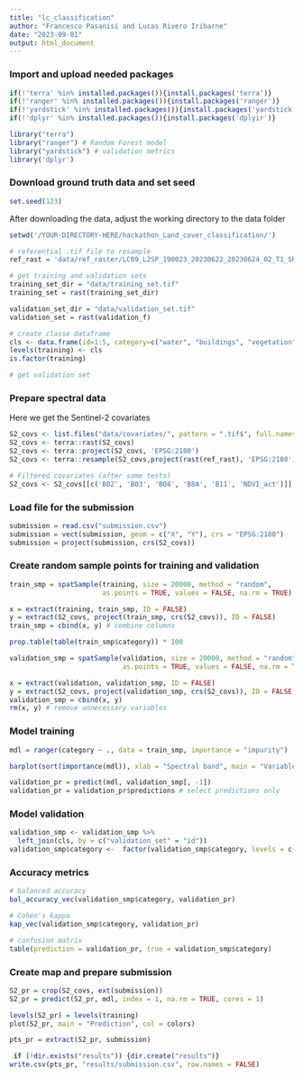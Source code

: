 ```yaml
---
title: "lc_classification"
author: "Francesco Pasanisi and Lucas Rivero Iribarne"
date: "2023-09-01"
output: html_document
---
```


### Import and upload needed packages

```r
if(!'terra' %in% installed.packages()){install.packages('terra')}
if(!'ranger' %in% installed.packages()){install.packages('ranger')}
if(!'yardstick' %in% installed.packages()){install.packages('yardstick')}
if(!'dplyr' %in% installed.packages()){install.packages('dplyir')}
```

```r
library("terra")
library("ranger") # Random Forest model
library("yardstick") # validation metrics
library('dplyr')
```

### Download ground truth data and set seed

```r
set.seed(123)

```

After downloading the data, adjust the working directory to the data folder

```r
setwd('/YOUR-DIRECTORY-HERE/hackathon_Land_cover_classification/')

# referential .tif file to resample 
ref_rast = 'data/ref_raster/LC09_L2SP_190023_20230622_20230624_02_T1_SR_B1.TIF'


```

```r
# get training and validation sets
training_set_dir = "data/training_set.tif"
training_set = rast(training_set_dir)

validation_set_dir = "data/validation_set.tif"
validation_set = rast(validation_f)
```

```r
# create classe dataframe
cls <- data.frame(id=1:5, category=c("water", "buildings", "vegetation","cropland", "undeveloped"))
levels(training) <- cls
is.factor(training)
```

```r
# get validation set

```

### Prepare spectral data

Here we get the Sentinel-2 covariates

```r
S2_covs <- list.files("data/covariates/", pattern = ".tif$", full.names = TRUE)
S2_covs <- terra::rast(S2_covs)
S2_covs <- terra::project(S2_covs, 'EPSG:2180')
S2_covs <- terra::resample(S2_covs,project(rast(ref_rast), 'EPSG:2180'), method="bilinear")

# Filtered covariates (after some tests)
S2_covs <- S2_covs[[c('B02', 'B03', 'B04', 'B8A', 'B11', 'NDVI_act')]]
```

### Load file for the submission

```r
submission = read.csv("submission.csv")
submission = vect(submission, geom = c("X", "Y"), crs = "EPSG:2180")
submission = project(submission, crs(S2_covs))
```

### Create random sample points for training and validation

```r
train_smp = spatSample(training, size = 20000, method = "random",
                       as.points = TRUE, values = FALSE, na.rm = TRUE)

x = extract(training, train_smp, ID = FALSE)
y = extract(S2_covs, project(train_smp, crs(S2_covs)), ID = FALSE)
train_smp = cbind(x, y) # combine columns

prop.table(table(train_smp$category)) * 100

validation_smp = spatSample(validation, size = 20000, method = "random",
                            as.points = TRUE, values = FALSE, na.rm = TRUE)

x = extract(validation, validation_smp, ID = FALSE)
y = extract(S2_covs, project(validation_smp, crs(S2_covs)), ID = FALSE)
validation_smp = cbind(x, y)
rm(x, y) # remove unnecessary variables
```

### Model training

```r
mdl = ranger(category ~ ., data = train_smp, importance = "impurity")

barplot(sort(importance(mdl)), xlab = "Spectral band", main = "Variable importance")

validation_pr = predict(mdl, validation_smp[, -1])
validation_pr = validation_pr$predictions # select predictions only
```

### Model validation

```r
validation_smp <- validation_smp %>%
  left_join(cls, by = c("validation_set" = "id"))
validation_smp$category <-  factor(validation_smp$category, levels = c("water", "buildings", "vegetation","cropland","undeveloped"))
```

### Accuracy metrics

```r
# balanced accuracy
bal_accuracy_vec(validation_smp$category, validation_pr)

# Cohen's kappa
kap_vec(validation_smp$category, validation_pr)

# confusion matrix
table(prediction = validation_pr, true = validation_smp$category)
```

### Create map and prepare submission

```r
S2_pr = crop(S2_covs, ext(submission))
S2_pr = predict(S2_pr, mdl, index = 1, na.rm = TRUE, cores = 1)

levels(S2_pr) = levels(training)
plot(S2_pr, main = "Prediction", col = colors)

pts_pr = extract(S2_pr, submission)

 if (!dir.exists("results")) {dir.create("results")}
write.csv(pts_pr, "results/submission.csv", row.names = FALSE)
```
